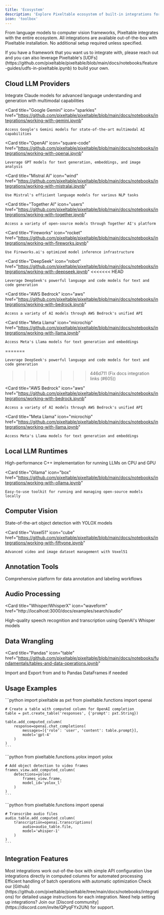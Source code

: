```yaml
---
title: 'Ecosystem'
description: 'Explore Pixeltable ecosystem of built-in integrations for AI/ML workflows'
icon: 'toolbox'
---
```


From language models to computer vision frameworks, Pixeltable integrates with the entire ecosystem. All integrations are available out-of-the-box with Pixeltable installation. No additional setup required unless specified.

<Note>
If you have a framework that you want us to integrate with, please reach out and you can also leverage Pixeltable's [UDFs](https://github.com/pixeltable/pixeltable/blob/main/docs/notebooks/feature-guides/udfs-in-pixeltable.ipynb) to build your own.
</Note>

## Cloud LLM Providers

<CardGroup cols={3}>
  <Card
    title="Anthropic Claude"
    icon="brain"
    href="https://github.com/pixeltable/pixeltable/blob/main/docs/notebooks/integrations/working-with-anthropic.ipynb"
  >
    Integrate Claude models for advanced language understanding and generation with multimodal capabilities
  </Card>

  <Card
    title="Google Gemini"
    icon="sparkles"
    href="https://github.com/pixeltable/pixeltable/blob/main/docs/notebooks/integrations/working-with-gemini.ipynb"
  >
    Access Google's Gemini models for state-of-the-art multimodal AI capabilities
  </Card>

  <Card
    title="OpenAI"
    icon="square-code"
    href="https://github.com/pixeltable/pixeltable/blob/main/docs/notebooks/integrations/working-with-openai.ipynb"
  >
    Leverage GPT models for text generation, embeddings, and image analysis
  </Card>

  <Card
    title="Mistral AI"
    icon="wind"
    href="https://github.com/pixeltable/pixeltable/blob/main/docs/notebooks/integrations/working-with-mistralai.ipynb"
  >
    Use Mistral's efficient language models for various NLP tasks
  </Card>

  <Card
    title="Together AI"
    icon="users"
    href="https://github.com/pixeltable/pixeltable/blob/main/docs/notebooks/integrations/working-with-together.ipynb"
  >
    Access a variety of open-source models through Together AI's platform
  </Card>

  <Card
    title="Fireworks"
    icon="rocket"
    href="https://github.com/pixeltable/pixeltable/blob/main/docs/notebooks/integrations/working-with-fireworks.ipynb"
  >
    Use Fireworks.ai's optimized model inference infrastructure
  </Card>

   <Card
    title="DeepSeek"
    icon="robot"
    href="https://github.com/pixeltable/pixeltable/blob/main/docs/notebooks/integrations/working-with-deepseek.ipynb"
<<<<<<< HEAD
  >
    Leverage DeepSeek's powerful language and code models for text and code generation
  </Card>

   <Card
    title="AWS Bedrock"
    icon="aws"
    href="https://github.com/pixeltable/pixeltable/blob/main/docs/notebooks/integrations/working-with-bedrock.ipynb"
  >
    Access a variety of AI models through AWS Bedrock's unified API
  </Card>

   <Card
    title="Meta Llama"
    icon="microchip"
    href="https://github.com/pixeltable/pixeltable/blob/main/docs/notebooks/integrations/working-with-llama.ipynb"
  >
    Access Meta's Llama models for text generation and embeddings
=======
  >  
    Leverage DeepSeek's powerful language and code models for text and code generation
>>>>>>> 446d711 (Fix docs integration links (#605))
  </Card>

   <Card
    title="AWS Bedrock"
    icon="aws"
    href="https://github.com/pixeltable/pixeltable/blob/main/docs/notebooks/integrations/working-with-bedrock.ipynb"
  >
    Access a variety of AI models through AWS Bedrock's unified API
  </Card>

   <Card
    title="Meta Llama"
    icon="microchip"
    href="https://github.com/pixeltable/pixeltable/blob/main/docs/notebooks/integrations/working-with-llama.ipynb"
  >
    Access Meta's Llama models for text generation and embeddings
  </Card>  

</CardGroup>

## Local LLM Runtimes

<CardGroup cols={2}>
  <Card
    title="Llama.cpp"
    icon="microchip"
    href="https://github.com/pixeltable/pixeltable/blob/main/docs/notebooks/integrations/working-with-llama-cpp.ipynb"
  >
    High-performance C++ implementation for running LLMs on CPU and GPU
  </Card>

  <Card
    title="Ollama"
    icon="box"
    href="https://github.com/pixeltable/pixeltable/blob/main/docs/notebooks/integrations/working-with-ollama.ipynb"
  >
    Easy-to-use toolkit for running and managing open-source models locally
  </Card>
</CardGroup>

## Computer Vision

<CardGroup cols={2}>
  <Card
    title="YOLOX"
    icon="camera"
    href="/docs/examples/vision/yolox"
  >
    State-of-the-art object detection with YOLOX models
  </Card>

  <Card
    title="Voxel51"
    icon="cube"
    href="https://github.com/pixeltable/pixeltable/blob/main/docs/notebooks/integrations/working-with-fiftyone.ipynb"
  >
    Advanced video and image dataset management with Voxel51
  </Card>
</CardGroup>

## Annotation Tools

<CardGroup cols={1}>
  <Card
    title="Label Studio"
    icon="tags"
    href="https://github.com/pixeltable/pixeltable/blob/main/docs/notebooks/integrations/using-label-studio-with-pixeltable.ipynb"
  >
    Comprehensive platform for data annotation and labeling workflows
  </Card>

</CardGroup>

## Audio Processing

<Card
  title="Whisper/WhisperX"
  icon="waveform"
  href="http://localhost:3000/docs/examples/search/audio"
>
  High-quality speech recognition and transcription using OpenAI's Whisper models
</Card>

## Data Wrangling

<Card
  title="Pandas"
  icon="table"
  href="https://github.com/pixeltable/pixeltable/blob/main/docs/notebooks/fundamentals/tables-and-data-operations.ipynb"
>
  Import and Export from and to Pandas DataFrames if needed
</Card>

## Usage Examples

<AccordionGroup>
  <Accordion title="LLM Integration">
    ```python
    import pixeltable as pxt
    from pixeltable.functions import openai

    # Create a table with computed column for OpenAI completion
    table = pxt.create_table('responses', {'prompt': pxt.String})

    table.add_computed_column(
        response=openai.chat_completions(
            messages=[{'role': 'user', 'content': table.prompt}],
            model='gpt-4'
        )
    )
    ```
  </Accordion>

  <Accordion title="Computer Vision">
    ```python
    from pixeltable.functions.yolox import yolox

    # Add object detection to video frames
    frames_view.add_computed_column(
        detections=yolox(
            frames_view.frame,
            model_id='yolox_l'
        )
    )
    ```
  </Accordion>

  <Accordion title="Audio Processing">
    ```python
    from pixeltable.functions import openai

    # Transcribe audio files
    audio_table.add_computed_column(
        transcription=openai.transcriptions(
            audio=audio_table.file,
            model='whisper-1'
        )
    )
    ```
  </Accordion>
</AccordionGroup>

## Integration Features

<Steps>
  <Step title="Easy Setup">
    Most integrations work out-of-the-box with simple API configuration
  </Step>

  <Step title="Computed Columns">
    Use integrations directly in computed columns for automated processing
  </Step>

  <Step title="Batch Processing">
    Efficient handling of batch operations with automatic optimization
  </Step>
</Steps>

<Tip>
  Check our [Github](https://github.com/pixeltable/pixeltable/tree/main/docs/notebooks/integrations) for detailed usage instructions for each integration.
</Tip>

<Note>
Need help setting up integrations? Join our [Discord community](https://discord.com/invite/QPyqFYx2UN) for support.
</Note>
